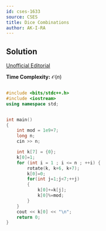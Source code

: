 ```yaml
---
id: cses-1633
source: CSES
title: Dice Combinations
author: AK-I-RA
---
```


## Solution

[Unofficial Editorial](https://codeforces.com/blog/entry/70018)

**Time Complexity:** $\mathcal{O}(n)$


```cpp

#include <bits/stdc++.h>
#include <iostream>
using namespace std;


int main()
{
    int mod = 1e9+7;
    long n;
    cin >> n;

    int k[7] = {0};
    k[0]=1;
    for (int i = 1 ; i <= n ; ++i) {
    	rotate(k, k+6, k+7);
    	k[0]=0;
    	for(int j=1;j<7;++j)
    	{
            k[0]+=k[j];
            k[0]%=mod;
    	}
    }
    cout << k[0] << "\n";
    return 0;
}
``` 
